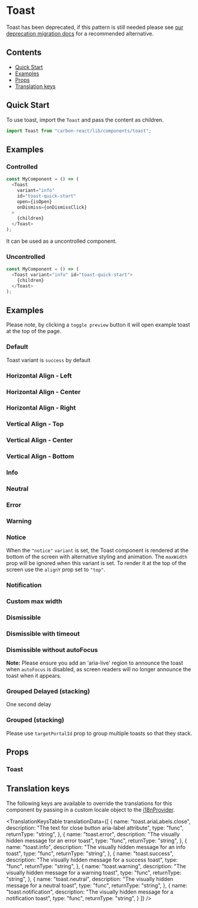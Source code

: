 

<Meta of={ToastStories} />

# Toast

<DeprecationWarning>
Toast has been deprecated, if this pattern is still needed please see <a style={{color: "white"}} href="../?path=/docs/documentation-deprecation-migration--docs#recommended-alternatives">our deprecation migration docs</a> for a recommended alternative.
</DeprecationWarning>

## Contents

- [Quick Start](#quick-start)
- [Examples](#examples)
- [Props](#props)
- [Translation keys](#translation-keys)

## Quick Start

To use toast, import the `Toast` and pass the content as children.

```javascript
import Toast from "carbon-react/lib/components/toast";
```

## Examples

### Controlled

```javascript
const MyComponent = () => (
  <Toast
    variant="info"
    id="toast-quick-start"
    open={isOpen}
    onDismiss={onDismissClick}
  >
    {children}
  </Toast>
);
```

It can be used as a uncontrolled component.

### Uncontrolled

```javascript
const MyComponent = () => (
  <Toast variant="info" id="toast-quick-start">
    {children}
  </Toast>
);
```

## Examples

Please note, by clicking a `toggle preview` button it will open example toast at the top of the page.

### Default

Toast variant is `success` by default

<Canvas of={ToastStories.Default} />

### Horizontal Align - Left

<Canvas of={ToastStories.AlignedLeft} />

### Horizontal Align - Center

<Canvas of={ToastStories.AlignedCenter} />

### Horizontal Align - Right

<Canvas of={ToastStories.AlignedRight} />

### Vertical Align - Top

<Canvas of={ToastStories.AlignedYTop} />

### Vertical Align - Center

<Canvas of={ToastStories.AlignedYCenter} />

### Vertical Align - Bottom

<Canvas of={ToastStories.AlignedYBottom} />

### Info

<Canvas of={ToastStories.Info} />

### Neutral

<Canvas of={ToastStories.Neutral} />

### Error

<Canvas of={ToastStories.Error} />

### Warning

<Canvas of={ToastStories.Warning} />

### Notice

When the `"notice"` `variant` is set, the Toast component is rendered at the bottom of the screen with alternative styling and animation.
The `maxWidth` prop will be ignored when this variant is set.
To render it at the top of the screen use the `alignY` prop set to `"top"`.

<Canvas of={ToastStories.Notice} />

### Notification

<Canvas of={ToastStories.Notification} />

### Custom max width

<Canvas of={ToastStories.CustomMaxWidth} />

### Dismissible

<Canvas of={ToastStories.Dismissible} />

### Dismissible with timeout

<Canvas of={ToastStories.DismissibleWithTimeout} />

### Dismissible without autoFocus

**Note:** Please ensure you add an 'aria-live' region to announce the toast when `autoFocus` is disabled, as screen readers will no longer announce the toast when it appears.

<Canvas of={ToastStories.DismissibleWithoutAutoFocus} />

### Grouped Delayed (stacking)

One second delay

<Canvas of={ToastStories.StackedDelayed} />

### Grouped (stacking)

Please use `targetPortalId` prop to group multiple toasts so that they stack.

<Canvas of={ToastStories.Stacked} />

## Props

### Toast

<ArgTypes of={ToastStories} />

## Translation keys

The following keys are available to override the translations for this component by passing in a custom locale object to the
[i18nProvider](../?path=/docs/documentation-i18n--docs).

<TranslationKeysTable
  translationData={[
    {
      name: "toast.ariaLabels.close",
      description: "The text for close button aria-label attribute",
      type: "func",
      returnType: "string",
    },
    {
      name: "toast.error",
      description: "The visually hidden message for an error toast",
      type: "func",
      returnType: "string",
    },
    {
      name: "toast.info",
      description: "The visually hidden message for an info toast",
      type: "func",
      returnType: "string",
    },
    {
      name: "toast.success",
      description: "The visually hidden message for a success toast",
      type: "func",
      returnType: "string",
    },
    {
      name: "toast.warning",
      description: "The visually hidden message for a warning toast",
      type: "func",
      returnType: "string",
    },
    {
      name: "toast.neutral",
      description: "The visually hidden message for a neutral toast",
      type: "func",
      returnType: "string",
    },
    {
      name: "toast.notification",
      description: "The visually hidden message for a notification toast",
      type: "func",
      returnType: "string",
    }
  ]}
/>
